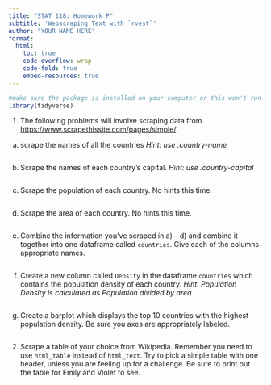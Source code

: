 ```yaml
---
title: "STAT 118: Homework P"
subtitle: 'Webscraping Text with `rvest`'
author: "YOUR NAME HERE"
format:
  html: 
    toc: true
    code-overflow: wrap
    code-fold: true
    embed-resources: true
---
```


```r
#make sure the package is installed on your computer or this won't run! 
library(tidyverse)
```


1. The following problems will involve scraping data from [https://www.scrapethissite.com/pages/simple/](https://www.scrapethissite.com/pages/simple/). 


a) scrape the names of all the countries *Hint: use .country-name*

```r

```


b) Scrape the names of each country's capital. *Hint: use .country-capital* 

```r

```

c) Scrape the population of each country. No hints this time. 

```r

```

d) Scrape the area of each country. No hints this time. 

```r

```

e) Combine the information you've scraped in a) - d) and combine it together into one dataframe called `countries`. Give each of the columns appropriate names.

```r

```

f) Create a new column called `Density` in the dataframe `countries` which contains the population density of each country. *Hint: Population Density is calculated as Population divided by area*

```r

```

g) Create a barplot which displays the top 10 countries with the highest population density. Be sure you axes are appropriately labeled. 

```r

```


2. Scrape a table of your choice from Wikipedia. Remember you need to use `html_table` instead of `html_text`. Try to pick a simple table with one header, unless you are feeling up for a challenge.  Be sure to print out the table for Emily and Violet to see. 

```r

```

